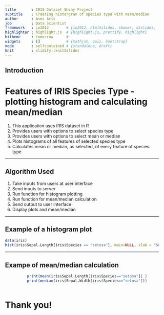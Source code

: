 ```yaml
---
title       : IRIS Dataset Shiny Project
subtitle    : Creating historgram of species type with mean/median
author      : Asmi Ariv
job         : Data Scientist
framework   : io2012        # {io2012, html5slides, shower, dzslides, ...}
highlighter : highlight.js  # {highlight.js, prettify, highlight}
hitheme     : tomorrow      # 
widgets     : []            # {mathjax, quiz, bootstrap}
mode        : selfcontained # {standalone, draft}
knit        : slidify::knit2slides
---
```


## Introduction

# Features of IRIS Species Type - plotting histogram and calculating mean/median

1. This application uses IRIS dataset in R 
2. Provides users with options to select species type
3. Provides users with options to select mean or median
4. Plots histograms of all features of selected species type
5. Calculates mean or median, as selected, of every feature of species type

--- 

## Algorithm Used

1. Take inputs from users at user interface
2. Send inputs to server
3. Run function for histogram plotting
4. Run function for mean/median calculation
5. Send output to user interface
6. Display plots and mean/median

---

## Example of a histogram plot

```r
data(iris)
hist(iris$Sepal.Length[iris$Species == "setosa"], main=NULL, xlab = "Sepal Length",col="red")

```

---

## Exampe of mean/median calculation

```r
          print(mean(iris$Sepal.Length[iris$Species=="setosa"]) )
          print(median(iris$Sepal.Width[iris$Species=="setosa"]))
         
```



# Thank you!


